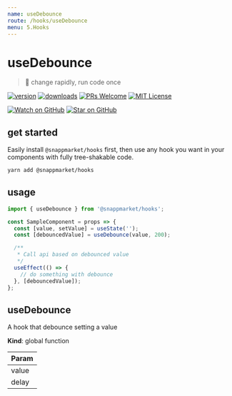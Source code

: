 ```yaml
---
name: useDebounce
route: /hooks/useDebounce
menu: 5.Hooks
---
```


# useDebounce
> 🔂 change rapidly, run code once

[![version](https://img.shields.io/npm/v/@snappmarket/hooks.svg?style=flat-square)](https://www.npmjs.com/package/@snappmarket/hooks)
[![downloads](https://img.shields.io/npm/dm/@snappmarket/hooks.svg?style=flat-square)](http://www.npmtrends.com/@snappmarket/hooks)
[![PRs Welcome](https://img.shields.io/badge/PRs-welcome-brightgreen.svg?style=flat-square)](http://makeapullrequest.com)
[![MIT License](https://img.shields.io/npm/l/@snappmarket/hooks.svg?style=flat-square)](https://github.com/snappmarket/frontend-toolbox/blob/develop/packages/ui/index.mdx)

[![Watch on GitHub](https://img.shields.io/github/watchers/snappmarket/frontend-toolbox.svg?style=social)](https://github.com/snappmarket/frontend-toolbox/watchers)
[![Star on GitHub](https://img.shields.io/github/stars/snappmarket/frontend-toolbox.svg?style=social)](https://github.com/snappmarket/frontend-toolbox/stargazers)

## get started
Easily install `@snappmarket/hooks` first, then use any hook you want in your components with fully
tree-shakable code.

```bash
yarn add @snappmarket/hooks
```

## usage
```javascript
import { useDebounce } from '@snappmarket/hooks';

const SampleComponent = props => {
  const [value, setValue] = useState('');
  const [debouncedValue] = useDebounce(value, 200);

  /**
   * Call api based on debounced value
   */
  useEffect(() => {
    // do something with debounce
  }, [debouncedValue]);
};
```

<!-- doc -->
<a name="useDebounce"></a>

## useDebounce
A hook that debounce setting a value

**Kind**: global function  

| Param |
| --- |
| value | 
| delay | 

